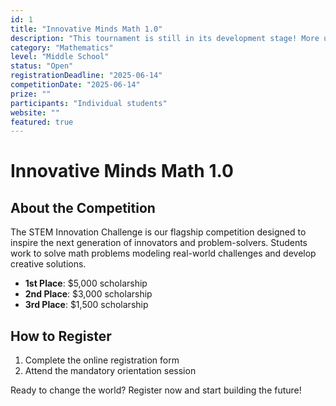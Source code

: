 ```yaml
---
id: 1
title: "Innovative Minds Math 1.0"
description: "This tournament is still in its development stage! More updates will be posted here in the future."
category: "Mathematics"
level: "Middle School"
status: "Open"
registrationDeadline: "2025-06-14"
competitionDate: "2025-06-14"
prize: ""
participants: "Individual students"
website: ""
featured: true
---
```


# Innovative Minds Math 1.0

## About the Competition

The STEM Innovation Challenge is our flagship competition designed to inspire the next generation of innovators and problem-solvers. Students work to solve math problems modeling real-world challenges and develop creative solutions.

- **1st Place**: $5,000 scholarship
- **2nd Place**: $3,000 scholarship
- **3rd Place**: $1,500 scholarship

## How to Register

1. Complete the online registration form
2. Attend the mandatory orientation session

Ready to change the world? Register now and start building the future!

